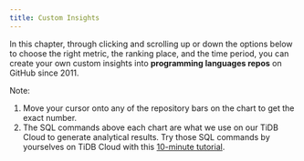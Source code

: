 ```yaml
---
title: Custom Insights
---
```


In this chapter, through clicking and scrolling up or down the options below to choose the right metric, the ranking place, and the time period, you can create your own custom insights into **programming languages repos** on GitHub since 2011. 

Note: 
1. Move your cursor onto any of the repository bars on the chart to get the exact number. 
2. The SQL commands above each chart are what we use on our TiDB Cloud to generate analytical results. Try those SQL commands by yourselves on TiDB Cloud with this [10-minute tutorial](/blog/analyze-github-events-on-tidb-cloud-in-10-minutes/).


<CommonChart repo='programming_language_repos' chart='histories' />
